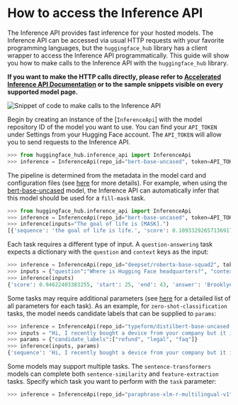 # How to access the Inference API

The Inference API provides fast inference for your hosted models. The Inference API can be accessed via usual HTTP requests with your favorite programming languages, but the `huggingface_hub` library has a client wrapper to access the Inference API programmatically. This guide will show you how to make calls to the Inference API with the `huggingface_hub` library.

**If you want to make the HTTP calls directly, please refer to [Accelerated Inference API Documentation](https://api-inference.huggingface.co/docs/python/html/index.html) or to the sample snippets visible on every supported model page.**

![Snippet of code to make calls to the Inference API](/docs/assets/hub/inference_api_snippet.png)

Begin by creating an instance of the [`InferenceApi`] with the model repository ID of the model you want to use. You can find your `API_TOKEN` under Settings from your Hugging Face account. The `API_TOKEN` will allow you to send requests to the Inference API.

```python
>>> from huggingface_hub.inference_api import InferenceApi
>>> inference = InferenceApi(repo_id="bert-base-uncased", token=API_TOKEN)
```

The pipeline is determined from the metadata in the model card and configuration files (see [here](https://huggingface.co/docs/hub/main#how-is-a-models-type-of-inference-api-and-widget-determined) for more details). For example, when using the [bert-base-uncased](https://huggingface.co/bert-base-uncased) model, the Inference API can automatically infer that this model should be used for a `fill-mask` task.

```python
>>> from huggingface_hub.inference_api import InferenceApi
>>> inference = InferenceApi(repo_id="bert-base-uncased", token=API_TOKEN)
>>> inference(inputs="The goal of life is [MASK].")
[{'sequence': 'the goal of life is life.', 'score': 0.10933292657136917, 'token': 2166, 'token_str': 'life'}]
```

Each task requires a different type of input. A `question-answering` task expects a dictionary with the `question` and `context` keys as the input:

```python
>>> inference = InferenceApi(repo_id="deepset/roberta-base-squad2", token=API_TOKEN)
>>> inputs = {"question":"Where is Hugging Face headquarters?", "context":"Hugging Face is based in Brooklyn, New York. There is also an office in Paris, France."}
>>> inference(inputs)
{'score': 0.94622403383255, 'start': 25, 'end': 43, 'answer': 'Brooklyn, New York'}
```

Some tasks may require additional parameters (see [here](https://api-inference.huggingface.co/docs/python/html/detailed_parameters.html) for a detailed list of all parameters for each task). As an example, for `zero-shot-classification` tasks, the model needs candidate labels that can be supplied to `params`:

```python
>>> inference = InferenceApi(repo_id="typeform/distilbert-base-uncased-mnli", token=API_TOKEN)
>>> inputs = "Hi, I recently bought a device from your company but it is not working as advertised and I would like to get reimbursed!"
>>> params = {"candidate_labels":["refund", "legal", "faq"]}
>>> inference(inputs, params)
{'sequence': 'Hi, I recently bought a device from your company but it is not working as advertised and I would like to get reimbursed!', 'labels': ['refund', 'faq', 'legal'], 'scores': [0.9378499388694763, 0.04914155602455139, 0.013008488342165947]}
```

Some models may support multiple tasks. The `sentence-transformers` models can complete both `sentence-similarity` and `feature-extraction` tasks. Specify which task you want to perform with the `task` parameter:

```python
>>> inference = InferenceApi(repo_id="paraphrase-xlm-r-multilingual-v1", task="feature-extraction", token=API_TOKEN)
```